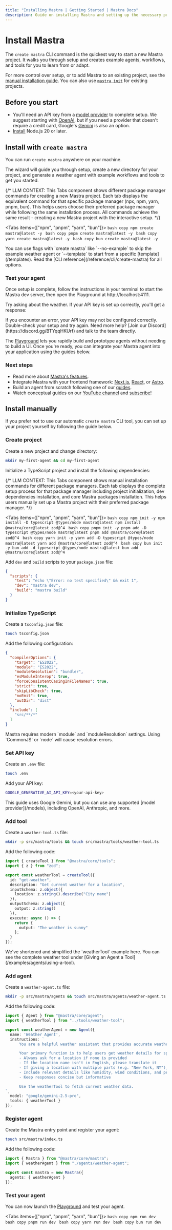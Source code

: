 ```yaml
---
title: "Installing Mastra | Getting Started | Mastra Docs"
description: Guide on installing Mastra and setting up the necessary prerequisites for running it with various LLM providers.
---
```



# Install Mastra

The `create mastra` CLI command is the quickest way to start a new Mastra project. It walks you through setup and creates example agents, workflows, and tools for you to learn from or adapt. 

For more control over setup, or to add Mastra to an existing project, see the [manual installation guide](#install-manually). You can also use [`mastra init`](/reference/cli/mastra#mastra-init) for existing projects.

## Before you start

- You'll need an API key from a [model provider](/models) to complete setup. We suggest starting with [OpenAI](https://platform.openai.com/api-keys), but if you need a provider that doesn't require a credit card, Google's [Gemini](https://aistudio.google.com/app/api-keys) is also an option.
- [Install](https://nodejs.org/en/download) Node.js 20 or later.

## Install with `create mastra`

You can run `create mastra` anywhere on your machine. 

The wizard will guide you through setup, create a new directory for your project, and generate a weather agent with example workflows and tools to get you started.

{/*
LLM CONTEXT: This Tabs component shows different package manager commands for creating a new Mastra project.
Each tab displays the equivalent command for that specific package manager (npx, npm, yarn, pnpm, bun).
This helps users choose their preferred package manager while following the same installation process.
All commands achieve the same result - creating a new Mastra project with the interactive setup.
*/}

<Tabs items={["npm", "pnpm", "yarn", "bun"]}>
  <Tab>
    ```bash copy
    npm create mastra@latest -y
    ```
  </Tab>
  <Tab>
    ```bash copy
    pnpm create mastra@latest -y
    ```
  </Tab>
  <Tab>
    ```bash copy
    yarn create mastra@latest -y
    ```
  </Tab>
  <Tab>
    ```bash copy
    bun create mastra@latest -y
    ```
  </Tab>
</Tabs>

<Callout type="default">
You can use flags with `create mastra` like `--no-example` to skip the example weather agent or `--template` to start from a specific [template](/templates). Read the [CLI reference](/reference/cli/create-mastra) for all options.
</Callout>


### Test your agent

Once setup is complete, follow the instructions in your terminal to start the Mastra dev server, then open the Playground at http://localhost:4111.

Try asking about the weather. If your API key is set up correctly, you'll get a response:

<VideoPlayer
  src="https://res.cloudinary.com/mastra-assets/video/upload/v1751406022/local-dev-agents-playground_100_m3begx.mp4"
/>

<Callout type="default">
If you encounter an error, your API key may not be configured correctly. Double-check your setup and try again. Need more help? [Join our Discord](https://discord.gg/BTYqqHKUrf) and talk to the team directly.
</Callout>

The [Playground](/docs/server-db/local-dev-playground) lets you rapidly build and prototype agents without needing to build a UI. Once you're ready, you can integrate your Mastra agent into your application using the guides below.


### Next steps

- Read more about [Mastra's features](/docs#why-mastra).
- Integrate Mastra with your frontend framework: [Next.js](/docs/frameworks/web-frameworks/next-js), [React](/docs/frameworks/web-frameworks/vite-react), or [Astro](/docs/frameworks/web-frameworks/astro).
- Build an agent from scratch following one of our [guides](/guides).
- Watch conceptual guides on our [YouTube channel](https://www.youtube.com/@mastra-ai) and [subscribe](https://www.youtube.com/@mastra-ai?sub_confirmation=1)!

## Install manually

If you prefer not to use our automatic `create mastra` CLI tool, you can set up your project yourself by following the guide below.

<Steps>

### Create project

Create a new project and change directory:

```bash copy
mkdir my-first-agent && cd my-first-agent
```

Initialize a TypeScript project and install the following dependencies:

{/*
LLM CONTEXT: This Tabs component shows manual installation commands for different package managers.
Each tab displays the complete setup process for that package manager including project initialization,
dev dependencies installation, and core Mastra packages installation.
This helps users manually set up a Mastra project with their preferred package manager.
*/}

<Tabs items={["npm", "pnpm", "yarn", "bun"]}>
  <Tab>
    ```bash copy
    npm init -y
    npm install -D typescript @types/node mastra@latest
    npm install @mastra/core@latest zod@^4
    ```
  </Tab>
  <Tab>
    ```bash copy
    pnpm init -y
    pnpm add -D typescript @types/node mastra@latest
    pnpm add @mastra/core@latest zod@^4
    ```
  </Tab>
  <Tab>
    ```bash copy
    yarn init -y
    yarn add -D typescript @types/node mastra@latest
    yarn add @mastra/core@latest zod@^4
    ```
  </Tab>
  <Tab>
    ```bash copy
    bun init -y
    bun add -d typescript @types/node mastra@latest
    bun add @mastra/core@latest zod@^4
    ```
  </Tab>
</Tabs>

Add `dev` and `build` scripts to your `package.json` file:

```json filename="package.json" copy /,/ /"dev": "mastra dev",/ /"build": "mastra build"/
{
  "scripts": {
    "test": "echo \"Error: no test specified\" && exit 1",
    "dev": "mastra dev",
    "build": "mastra build"
  }
}
```

### Initialize TypeScript

Create a `tsconfig.json` file:

```bash copy
touch tsconfig.json
```

Add the following configuration:


```json filename="tsconfig.json" copy
{
  "compilerOptions": {
    "target": "ES2022",
    "module": "ES2022",
    "moduleResolution": "bundler",
    "esModuleInterop": true,
    "forceConsistentCasingInFileNames": true,
    "strict": true,
    "skipLibCheck": true,
    "noEmit": true,
    "outDir": "dist"
  },
  "include": [
    "src/**/*"
  ]
}
```
<Callout type="info">
Mastra requires modern `module` and `moduleResolution` settings. Using `CommonJS` or `node` will cause resolution errors.
</Callout>

### Set API key

Create an `.env` file:

```bash copy
touch .env
```

Add your API key:

```bash filename=".env" copy
GOOGLE_GENERATIVE_AI_API_KEY=<your-api-key>
```

<Callout type="default">
This guide uses Google Gemini, but you can use any supported [model provider](/models), including OpenAI, Anthropic, and more.
</Callout>

### Add tool

Create a `weather-tool.ts` file:

```bash copy
mkdir -p src/mastra/tools && touch src/mastra/tools/weather-tool.ts
```

Add the following code:

```ts filename="src/mastra/tools/weather-tool.ts" showLineNumbers copy
import { createTool } from "@mastra/core/tools";
import { z } from "zod";

export const weatherTool = createTool({
  id: "get-weather",
  description: "Get current weather for a location",
  inputSchema: z.object({
    location: z.string().describe("City name")
  }),
  outputSchema: z.object({
    output: z.string()
  }),
  execute: async () => {
    return {
      output: "The weather is sunny"
    };
  }
});
```

<Callout type="info">
We've shortened and simplified the `weatherTool` example here. You can see the complete weather tool under [Giving an Agent a Tool](/examples/agents/using-a-tool).
</Callout>

### Add agent

Create a `weather-agent.ts` file:

```bash copy
mkdir -p src/mastra/agents && touch src/mastra/agents/weather-agent.ts
```

Add the following code:

```ts filename="src/mastra/agents/weather-agent.ts" showLineNumbers copy
import { Agent } from "@mastra/core/agent";
import { weatherTool } from "../tools/weather-tool";

export const weatherAgent = new Agent({
  name: 'Weather Agent',
  instructions: `
      You are a helpful weather assistant that provides accurate weather information.

      Your primary function is to help users get weather details for specific locations. When responding:
      - Always ask for a location if none is provided
      - If the location name isn't in English, please translate it
      - If giving a location with multiple parts (e.g. "New York, NY"), use the most relevant part (e.g. "New York")
      - Include relevant details like humidity, wind conditions, and precipitation
      - Keep responses concise but informative

      Use the weatherTool to fetch current weather data.
`,
  model: "google/gemini-2.5-pro",
  tools: { weatherTool }
});
```

### Register agent

Create the Mastra entry point and register your agent:

```bash copy
touch src/mastra/index.ts
```

Add the following code:

```ts filename="src/mastra/index.ts" showLineNumbers copy
import { Mastra } from "@mastra/core/mastra";
import { weatherAgent } from "./agents/weather-agent";

export const mastra = new Mastra({
  agents: { weatherAgent }
});
```
### Test your agent
You can now launch the [Playground](/docs/server-db/local-dev-playground) and test your agent.

<Tabs items={["npm", "pnpm", "yarn", "bun"]}>
  <Tab>
    ```bash copy
    npm run dev
    ```
  </Tab>
  <Tab>
    ```bash copy
    pnpm run dev
    ```
  </Tab>
  <Tab>
    ```bash copy
    yarn run dev
    ```
  </Tab>
  <Tab>
    ```bash copy
    bun run dev
    ```
  </Tab>
</Tabs>


</Steps>
